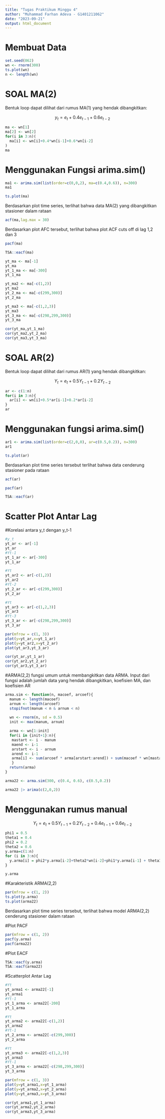 ---
title: "Tugas Praktikum Minggu 4"
author: "Muhammad Farhan Adeva - G1401211062"
date: "2023-09-21"
output: html_document
---
# Membuat Data
```{r}
set.seed(062)
wn <- rnorm(300)
ts.plot(wn)
n <- length(wn)
```
# SOAL MA(2)
Bentuk loop dapat dilihat dari rumus MA(1) yang hendak dibangkitkan:

$$
y_t = e_t+0.4e_{t-1}+0.6e_{t-2}
$$
```{r}
ma <- wn[1]
ma[2] <- wn[2]
for(i in 3:n)(
  ma[i] <- wn[i]+0.4*wn[i-1]+0.6*wn[i-2]
)
ma
```
# Menggunakan Fungsi arima.sim()
```{r}
ma1 <- arima.sim(list(order=c(0,0,2), ma=c(0.4,0.6)), n=300)
ma1
```
```{r}
ts.plot(ma)
```
Berdasarkan plot time series, terlihat bahwa data MA(2) yang dibangkitkan stasioner dalam rataan

```{r}
acf(ma,lag.max = 30)
```
Berdasarkan plot AFC tersebut, terlihat bahwa plot ACF cuts off di lag 1,2 dan 3

```{r}
pacf(ma)
```

```{r}
TSA::eacf(ma)
```
```{r}
yt_ma <- ma[-1]
yt_ma
yt_1_ma <- ma[-300]
yt_1_ma
```
```{r}
yt_ma2 <- ma[-c(1,2)]
yt_ma2
yt_2_ma <- ma[-c(299,300)]
yt_2_ma
```
```{r}
yt_ma3 <- ma[-c(1,2,3)]
yt_ma3
yt_3_ma <- ma[-c(298,299,300)]
yt_3_ma
```

```{r}
cor(yt_ma,yt_1_ma)
cor(yt_ma2,yt_2_ma)
cor(yt_ma3,yt_3_ma)
```




# SOAL AR(2)
Bentuk loop dapat dilihat dari rumus AR(1) yang hendak dibangkitkan:

$$ Y_t = e_t+0.5Y_{t-1}+0.2Y_{t-2} $$
```{r}
ar <- c(1:n)
for(i in 3:n){
  ar[i] <- wn[i]+0.5*ar[i-1]+0.2*ar[i-2]
}
ar
```
# Menggunakan fungsi arima.sim()
```{r}
ar1 <- arima.sim(list(order=c(2,0,0), ar=c(0.5,0.2)), n=300)
ar1
```

```{r}
ts.plot(ar)
```
Berdasarkan plot time series tersebut terlihat bahwa data cenderung stasioner pada rataan

```{r}
acf(ar)
```
```{r}
pacf(ar)
```
```{r}
TSA::eacf(ar)
```
# Scatter Plot Antar Lag 
#Korelasi antara y_t dengan y_t-1

```{r}
#y_t
yt_ar <- ar[-1]
yt_ar
#Yt-1
yt_1_ar <- ar[-300]
yt_1_ar
```
```{r}
#Yt
yt_ar2 <- ar[-c(1,2)]
yt_ar2
#Yt-2
yt_2_ar <- ar[-c(299,300)]
yt_2_ar
```
```{r}
#Yt
yt_ar3 <- ar[-c(1,2,3)]
yt_ar3
#Yt-3
yt_3_ar <- ar[-c(298,299,300)]
yt_3_ar
```

```{r}
par(mfrow = c(1, 3))
plot(y=yt_ar,x=yt_1_ar)
plot(y=yt_ar2,x=yt_2_ar)
plot(yt_ar3,yt_3_ar)
```
```{r}
cor(yt_ar,yt_1_ar)
cor(yt_ar2,yt_2_ar)
cor(yt_ar3,yt_3_ar)
```






#ARMA(2,2)
fungsi umum untuk membangkitkan data ARMA. Input dari fungsi adalah jumlah data yang hendak dibangkitkan, koefisien MA, dan koefisien AR

```{r}
arma.sim <- function(n, macoef, arcoef){
  manum <- length(macoef)
  arnum <- length(arcoef)
  stopifnot(manum < n & arnum < n)
  
  wn <- rnorm(n, sd = 0.5)
  init <- max(manum, arnum)

  arma <- wn[1:init]
  for(i in {init+1}:n){
   mastart <- i - manum
   maend <- i-1
   arstart <- i - arnum
   arend <- i-1
   arma[i] <- sum(arcoef * arma[arstart:arend]) + sum(macoef * wn[mastart:maend])  + wn[i]
   }
  return(arma)
}
```

```{r}
arma22 <- arma.sim(300, c(0.4, 0.6), c(0.5,0.2))

arma22 |> arima(c(2,0,2))
```
# Menggunakan rumus manual
$$ Y_t = e_t+0.5Y_{t-1}+ 0.2Y_{t-2}+0.4e_{t-1}+0.6e_{t-2}$$
```{r}
phi1 = 0.5
theta1 = 0.4
phi2 = 0.2
theta2 = 0.6
y.arma=c(1:n)
for (i in 3:n){
  y.arma[i] = phi2*y.arma[i-2]+theta2*wn[i-2]+phi1*y.arma[i-1] + theta1*wn[i-1]+wn[i]
}

y.arma
```
#Karakteristik ARMA(2,2) 

```{r}
par(mfrow = c(1, 2))
ts.plot(y.arma)
ts.plot(arma22)
```
Berdasarkan plot time series tersebut, terlihat bahwa model ARMA(2,2) cenderung stasioner dalam rataan

#Plot PACF
```{r}
par(mfrow = c(1, 2))
pacf(y.arma)
pacf(arma22)
```
#Plot EACF
```{r}
TSA::eacf(y.arma)
TSA::eacf(arma22)
```
#Scatterplot Antar Lag
```{r}
#Yt
yt_arma1 <- arma22[-1]
yt_arma1
#Yt-1
yt_1_arma <- arma22[-200]
yt_1_arma
```
```{r}
#Yt
yt_arma2 <- arma22[-c(1,2)]
yt_arma2
#Yt-1
yt_2_arma <- arma22[-c(299,300)]
yt_2_arma
```
```{r}
#Yt
yt_arma3 <- arma22[-c(1,2,3)]
yt_arma3
#Yt-1
yt_3_arma <- arma22[-c(298,299,300)]
yt_3_arma
```
```{r}
par(mfrow = c(1, 3))
plot(y=yt_arma1,x=yt_1_arma)
plot(y=yt_arma2,x=yt_2_arma)
plot(y=yt_arma3,x=yt_3_arma)
```

```{r}
cor(yt_arma1,yt_1_arma)
cor(yt_arma2,yt_2_arma)
cor(yt_arma3,yt_3_arma)
```

